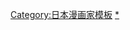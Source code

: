 {{Navbox
|name=水木茂
|title=[[水木茂]]（[[:Category:水木茂|分类]]）
|group1=代表作
|list1=[[鬼太郎]]（[[:Category:鬼太郎|分类]]） - [[河童三平]] - [[靈幻小子]]
|group2=租书店漫画
|list2={{tsl|ja|ロケットマン (水木しげる)|ロケットマン}} - {{tsl|ja|怪奇猫娘}} - {{tsl|ja|プラスチックマン#水木しげる版|プラスチックマン}} - {{tsl|ja|恐怖の遊星魔人}} - {{tsl|ja|水木しげる作戦シリーズ}} - {{tsl|ja|水木しげる秘話シリーズ}} - {{tsl|ja|地底の足音}} - {{tsl|ja|地獄 (漫画)|地獄 (漫画)|漫画}}
|group3=杂志连载
|list3={{tsl|ja|日本の民話 (水木しげる)|日本的民话 (水木茂作品)|日本の民話}} - [[妖怪百物語]] - {{tsl|ja|サラリーマン死神}} - {{tsl|ja|河童千一夜}} - {{tsl|ja|コロポックルの枕}} - {{tsl|ja|コケカキイキイ}} - {{tsl|ja|星をつかみそこねる男}} - {{tsl|ja|劇画ヒットラー}} - {{tsl|ja|フーシギくん}} - {{tsl|ja|縄文少年ヨギ}} - {{tsl|ja|おばけのムーラちゃん}} - {{tsl|ja|猫楠}} - {{tsl|ja|妖怪博士の朝食}} - {{tsl|ja|東西奇ッ怪紳士録}} - {{tsl|ja|神秘家列伝}} - {{tsl|ja|木槌の誘い}} - [[妖怪大战争]] - [[水木茂远野物语]] - [[咯咯咯的家计簿]]
|group4=随笔
|list4={{tsl|ja|総員玉砕せよ!}} - {{tsl|ja|コミック昭和史}} - [[童年轶事]] - {{tsl|ja|水木しげるの古代出雲}}
|group5=短编
|list5={{tsl|ja|テレビくん}} - {{tsl|ja|宇宙虫}} - {{tsl|ja|一番病}} - {{tsl|ja|ベーレンホイターの女}} - {{tsl|ja|糞神島}} - {{tsl|ja|不思議な手帖}}
|group6=动画作品
|list6=鬼太郎（[[墓场鬼太郎]] - [[咯咯咯鬼太郎 (电影)]]） - [[靈幻小子]] - [[河童三平妖怪大作战]] - [[童年轶事]] - [[河童三平]] - [[妖怪大战争]] - {{tsl|ja|鬼太郎が見た玉砕〜水木しげるの戦争〜|鬼太郎が見た玉砕}} - [[墓场鬼太郎]] - 鬼太郎之妻（[[鬼太郎之妻|电视剧]] - [[:ja:ゲゲゲの女房 (映画)|映画]]） - {{tsl|ja|水木しげるのゲゲゲの怪談}}
|group7=与妖怪相关
|list7={{tsl|ja|妖鬼化}} - {{tsl|ja|怪 (ムック)|怪}} - {{tsl|ja|世界妖怪協会}} - {{tsl|ja|境港妖怪検定}} - {{tsl|ja|妖怪神社}} - [[:Category:水木茂原创妖怪|水木茂原创妖怪]]
|group8=相关项目
|list8={{tsl|ja|水木しげるロード}} - {{tsl|ja|水木しげる記念館|水木茂纪念馆}} - [[武良布枝]] - {{tsl|ja|サラリーマン山田}}
}}<noinclude>
[[Category:日本漫画家模板]]
[[Category:水木茂|*]]
</noinclude>